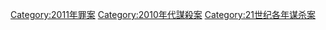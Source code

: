 {{cat topic in year| topic=谋杀案| year=2011}}

[[Category:2011年罪案|Category:2011年罪案]]
[[Category:2010年代謀殺案|Category:2010年代謀殺案]]
[[Category:21世纪各年谋杀案|Category:21世纪各年谋杀案]]